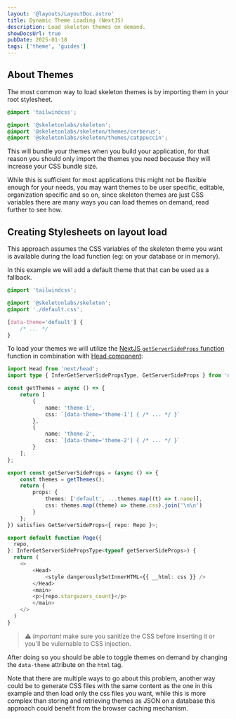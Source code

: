 ```yaml
---
layout: '@layouts/LayoutDoc.astro'
title: Dynamic Theme Loading (NextJS)
description: Load skeleton themes on demand.
showDocsUrl: true
pubDate: 2025-01-18
tags: ['theme', 'guides']
---
```



## About Themes

The most common way to load skeleton themes is by importing them in your root stylesheet.

```css title="app/globals.css"
@import 'tailwindcss';

@import '@skeletonlabs/skeleton';
@import '@skeletonlabs/skeleton/themes/cerberus';
@import '@skeletonlabs/skeleton/themes/catppuccin';
```

This will bundle your themes when you build your application, for that reason you should only import the themes you need because they will increase your CSS bundle size.

While this is sufficient for most applications this might not be flexible enough for your needs, you may want themes to be
user specific, editable, organization specific and so on, since skeleton themes are just CSS variables there are many ways
you can load themes on demand, read further to see how.

## Creating Stylesheets on layout load

This approach assumes the CSS variables of the skeleton theme you want is available during the load function (eg: on your database or in memory).

In this example we will add a default theme that that can be used as a fallback.

```css title="app/globals.css"
@import 'tailwindcss';

@import '@skeletonlabs/skeleton';
@import './default.css';
```

```css title="app/default.css"
[data-theme='default'] {
	/* ... */
}
```

To load your themes we will utilize the [NextJS `getServerSideProps` function](https://nextjs.org/docs/pages/building-your-application/data-fetching/get-server-side-props) function in combination with [Head component](https://nextjs.org/docs/pages/api-reference/components/head):

```ts title="app/layout.tsx"
import Head from 'next/head';
import type { InferGetServerSidePropsType, GetServerSideProps } from 'next'

const getThemes = async () => {
	return [
		{
			name: 'theme-1',
			css: `[data-theme='theme-1'] { /* ... */ }`
		},
		{
			name: 'theme-2',
			css: `[data-theme='theme-2'] { /* ... */ }`
		}
	];
};

export const getServerSideProps = (async () => {
	const themes = getThemes();
	return {
		props: {
			themes: ['default', ...themes.map((t) => t.name)],
			css: themes.map((theme) => theme.css).join('\n\n')
		}
	};
}) satisfies GetServerSideProps<{ repo: Repo }>;

export default function Page({
  repo,
}: InferGetServerSidePropsType<typeof getServerSideProps>) {
  return (
    <>
        <Head>
            <style dangerouslySetInnerHTML={{ __html: css }} />
        </Head>
        <main>
        <p>{repo.stargazers_count}</p>
        </main>
    </>
  )
}
```

> ⚠️ _Important_ make sure you sanitize the CSS before inserting it or you'll be vulernable to CSS injection.

After doing so you should be able to toggle themes on demand by changing the `data-theme` attribute on the `html` tag.

Note that there are multiple ways to go about this problem, another way could be to generate CSS files with
the same content as the one in this example and then load only the css files you want, while this
is more complex than storing and retrieving themes as JSON on a database this approach could benefit
from the browser caching mechanism.
